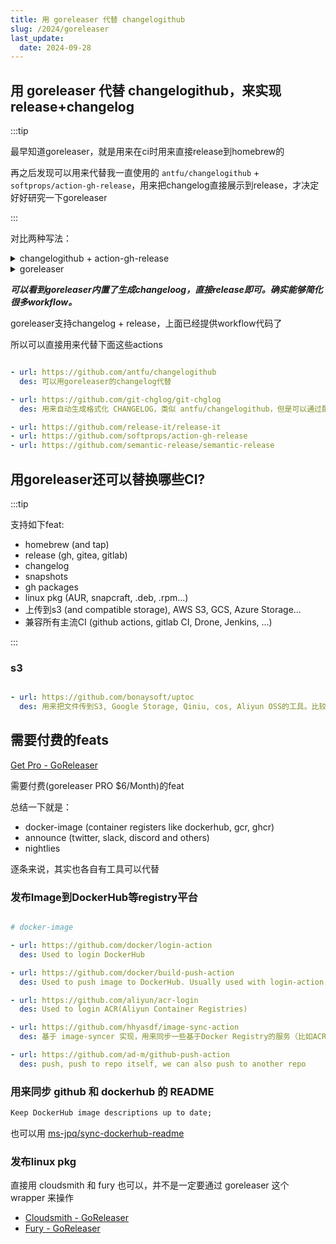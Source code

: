 ```yaml
---
title: 用 goreleaser 代替 changelogithub
slug: /2024/goreleaser
last_update:
  date: 2024-09-28
---
```



## 用 goreleaser 代替 changelogithub，来实现release+changelog

:::tip

最早知道goreleaser，就是用来在ci时用来直接release到homebrew的

再之后发现可以用来代替我一直使用的 `antfu/changelogithub` + `softprops/action-gh-release`，用来把changelog直接展示到release，才决定好好研究一下goreleaser

:::


对比两种写法：


<details>
<summary>changelogithub + action-gh-release</summary>

```yaml
jobs:
  changelog:
    name: changelog
    runs-on: ubuntu-latest
    steps:
      - uses: actions/checkout@main
      - uses: actions/setup-node@main
        with:
          node-version: 18
          cache: yarn
      - run: npx changelogithub
        env:
          GITHUB_TOKEN: ${{ secrets.GITHUB_TOKEN }}
    release:
    name: release
    runs-on: ubuntu-latest
    steps:
      - uses: softprops/action-gh-release@v1
        if: startsWith(github.ref, 'refs/tags/')
        with:
          token: ${{ secrets.GITHUB_TOKEN }}
          draft: false
          prerelease: false
          generate_release_notes: true

```

</details>


<details>
<summary>goreleaser</summary>

```yaml
jobs:
  release:
    name: release
    runs-on: ubuntu-latest
    steps:
      - uses: actions/checkout@main
     with:
       fetch-depth: 0
      - uses: actions/setup-go@main
      - uses: goreleaser/goreleaser-action@v5
        if: startsWith(github.ref, 'refs/tags/')
        with:
          version: latest
          args: release --clean
        env:
          GITHUB_TOKEN: ${{ secrets.GITHUB_TOKEN }}
```

</details>


***可以看到goreleaser内置了生成changeloog，直接release即可。确实能够简化很多workflow。***

goreleaser支持changelog + release，上面已经提供workflow代码了

所以可以直接用来代替下面这些actions

```yaml

- url: https://github.com/antfu/changelogithub
  des: 可以用goreleaser的changelog代替

- url: https://github.com/git-chglog/git-chglog
  des: 用来自动生成格式化 CHANGELOG，类似 antfu/changelogithub，但是可以通过配置和模板，自定义

- url: https://github.com/release-it/release-it
- url: https://github.com/softprops/action-gh-release
- url: https://github.com/semantic-release/semantic-release

```


## 用goreleaser还可以替换哪些CI?

:::tip

支持如下feat:

- homebrew (and tap)
- release (gh, gitea, gitlab)
- changelog
- snapshots
- gh packages
- linux pkg (AUR, snapcraft, .deb, .rpm...)
- 上传到s3 (and compatible storage), AWS S3, GCS, Azure Storage...
- 兼容所有主流CI (github actions, gitlab CI, Drone, Jenkins, ...)

:::




### s3

```yaml

- url: https://github.com/bonaysoft/uptoc
  des: 用来把文件传到S3, Google Storage, Qiniu, cos, Aliyun OSS的工具。比较常见的使用场景是把前端打包好的dist传到CDN上。

```









## 需要付费的feats

[Get Pro - GoReleaser](https://goreleaser.com/pro/)

需要付费(goreleaser PRO $6/Month)的feat

总结一下就是：

- docker-image (container registers like dockerhub, gcr, ghcr)
- announce (twitter, slack, discord and others)
- nightlies



逐条来说，其实也各自有工具可以代替




### 发布Image到DockerHub等registry平台

```yaml

# docker-image

- url: https://github.com/docker/login-action
  des: Used to login DockerHub

- url: https://github.com/docker/build-push-action
  des: Used to push image to DockerHub. Usually used with login-action.

- url: https://github.com/aliyun/acr-login
  des: Used to login ACR(Aliyun Container Registries)

- url: https://github.com/hhyasdf/image-sync-action
  des: 基于 image-syncer 实现，用来同步一些基于Docker Registry的服务（比如ACR, DockerHub, Quay, Harbor） What should be noted that it is not a two-way synchronization, but supports synchronizing an image to multiple docker-registries. The main usage scenario of this tool is to directly synchronize the packaged image to multiple platforms during release. There is no need to write a separate job for each docker-registry as before. Using this, we can directly synchronize to multiple platforms. goreleaser has done similar, but accroding this post , goreleaser only supports dockerhub, gcr and ghcr.

- url: https://github.com/ad-m/github-push-action
  des: push, push to repo itself, we can also push to another repo

```

### 用来同步 github 和 dockerhub 的 README



```markdown
Keep DockerHub image descriptions up to date;
```

也可以用 [ms-jpq/sync-dockerhub-readme](https://github.com/ms-jpq/sync-dockerhub-readme)



### 发布linux pkg

直接用 cloudsmith 和 fury 也可以，并不是一定要通过 goreleaser 这个 wrapper 来操作


- [Cloudsmith - GoReleaser](https://goreleaser.com/customization/cloudsmith/)
- [Fury - GoReleaser](https://goreleaser.com/customization/fury/)








